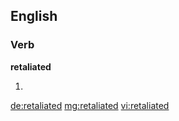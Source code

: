 ==English==

===Verb===
'''retaliated'''

# {{past of|[[retaliate]]}}

[[de:retaliated]]
[[mg:retaliated]]
[[vi:retaliated]]